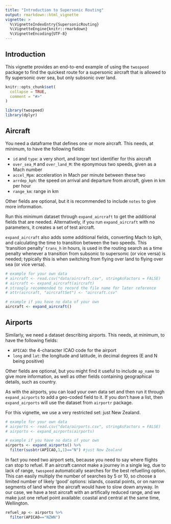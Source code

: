 ```yaml
---
title: "Introduction to Supersonic Routing"
output: rmarkdown::html_vignette
vignette: >
  %\VignetteIndexEntry{SupersonicRouting}
  %\VignetteEngine{knitr::rmarkdown}
  %\VignetteEncoding{UTF-8}
---
```

## Introduction

This vignette provides an end-to-end example of using the `twospeed` package to find the quickest route for a supersonic aircraft that is allowed to fly supersonic over sea, but only subsonic over land.


```r
knitr::opts_chunk$set(
  collapse = TRUE,
  comment = "#>"
)
```

```r
library(twospeed)
library(dplyr)

```


## Aircraft

You need a dataframe that defines one or more aircraft. This needs, at minimum, to have the following fields:

* `id` and `type`: a very short, and longer text identifier for this aircraft
* `over_sea_M` and `over_land_M`: the eponymous two speeds, given as a Mach number
* `accel_Mpm`: acceleration in Mach per minute between these two
* `arrdep_kph`: the speed on arrival and departure from aircraft, given in km per hour
* `range_km`: range in km

Other fields are optional, but it is recommended to include `notes` to give more information. 

Run this minimum dataset through `expand_aircraft` to get the additional fields that are needed. Alternatively, if you run `expand_aircraft` with no parameters, it creates a set of test aircraft. 

`expand_aircraft` also adds some additional fields, converting Mach to kph, and calculating the time to transition between the two speeds. This 'transition penalty' `trans_h` in hours, is used in the routing search as a time penalty whenever a transition from subsonic to supersonic (or vice versa) is needed; typically this is when switching from flying over land to flying over sea (or vice versa).


```r

# example for your own data
# aircraft <- read.csv("data/aircraft.csv", stringAsFactors = FALSE)
# aircraft <- expand_aircraft(aircraft)
# strongly recommended to record the file name for later reference
# attr(aircraft, "aircraftSet") <- "aircraft.csv"

# example if you have no data of your own
aircraft <- expand_aircraft()

```

## Airports

Similarly, we need a dataset describing airports. This needs, at minimum, to have the following fields:

* `APICAO`: the 4-character ICAO code for the airport
* `long` and `lat`: the longitude and latitude, in decimal degrees (E and N being positive)

Other fields are optional, but you might find it useful to include `ap_name` to give more information, as well as other fields containing geographical details, such as country. 

As with the airports, you can load your own data set and then run it through `expand_airports` to add a geo-coded field to it. If you don't have a list, then `expand_airports` will use the dataset from `airportr` package.

For this vignette, we use a very restricted set: just New Zealand.

```r

# example for your own data
# airports <- read.csv("data/airports.csv", stringAsFactors = FALSE)
# airports <- expand_airports(airports)

# example if you have no data of your own
airports <- expand_airports() %>% 
  filter(susbtr(APICAO,1,1)=="N") #just New Zealand

```

In fact you need two airport sets, because you need to say where flights can stop to refuel. If an aircraft cannot make a journey in a single leg, due to lack of range, `twospeed` automatically searches for the best refuelling option. This can easily multiply the number of searches by 5 or 10, so choose a limited number of likely 'good' options: islands, coastal points, or on narrow segments of land where the aircraft would have to slow down anyway. In our case, we have a test aircraft with an artifically reduced range, and we make just one refuel point available: coastal and central at the same time, Wellington.

```r

refuel_ap <- airports %>% 
  filter(APICAO=="NZWN")

```


